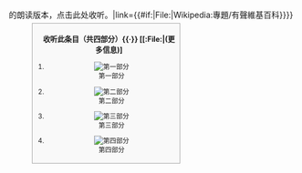 <!-- BOX AT BOTTOM OF PAGE -->
<div style="position:absolute; z-index:100; right:30px; top:11px;" class="metadata" id="spoken-icon">
{{click|image=Sound-icon.svg|width=18|title=这是此{{#if:{{NAMESPACE}}|页面|条目}}的朗读版本，点击此处收听。|link={{#if:{{{1|}}}|File:{{{1}}}|Wikipedia:專題/有聲維基百科}}}}</div><div id="section_SpokenWikipedia" class="noprint" style="clear: right; border: solid #aaa 1px; margin: 0 0 1em 1em; font-size: 90%; background: #f9f9f9; width: 250px; padding: 4px; spacing: 0px; text-align: left; float: right;">
<div style="margin-left: 10px; text-align: center">'''收听此条目（共四部分）{{·}} [[:File:{{{1}}}|(更多信息)]'''</div>
<div style="text-align:center; font-size:90%; margin-bottom:.4em;">
# [[File:{{{1}}}|第一部分]]
# [[File:{{{2}}}|第二部分]]
# [[File:{{{3}}}|第三部分]]
# [[File:{{{4}}}|第四部分]]
</div>
{{Spoken Wikipedia boilerplate|{{{5}}}{{{6}}}|{{{7}}}}}
</div><includeonly>[[Category:有声条目|{{PAGENAME}}]]</includeonly><noinclude>
{{Documentation|Template:Spoken Wikipedia-2/doc}}
</noinclude>